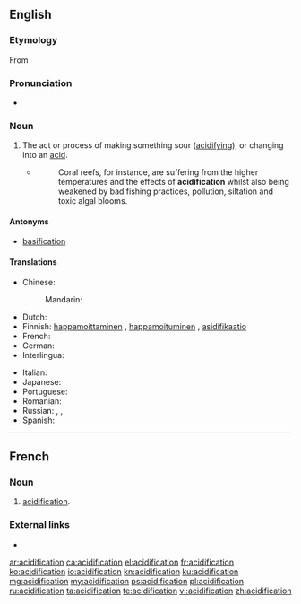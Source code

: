 ==English==

===Etymology===
From {{etyl|fr|en}}

===Pronunciation===
* {{rhymes|eɪʃən|lang=en}}

===Noun===
{{en-noun|~}}

# The act or process of making something sour ([[acidifying]]), or changing into an [[acid]].
#* {{quote-web| date = 2013-10-03
    | author = Roger Harrabin
    | title = Health of oceans 'declining fast'
    | site = bbc.co.uk
    | url = http://www.bbc.co.uk/news/science-environment-24369244
    | accessdate = 2013-10-05 
}}
#*: Coral reefs, for instance, are suffering from the higher temperatures and the effects of '''acidification''' whilst also being weakened by bad fishing practices, pollution, siltation and toxic algal blooms.

====Antonyms====
* [[basification]]

====Translations====
{{trans-top|the act or process of making something sour (acidifying), or changing into an acid}}
* Chinese:
*: Mandarin: {{t+|cmn|酸化|tr=suānhuà|sc=Hani}}
* Dutch: {{t|nl|verzuring|f}}
* Finnish: [[happamoittaminen]] {{gloss|act}}, [[happamoituminen]] {{gloss|process}}, [[asidifikaatio]] {{gloss|chemical}}
* French: {{t+|fr|acidification|f}}
* German: {{t|de|Säurebildung|f}}
* Interlingua: {{t|ia|acidification}}
{{trans-mid}}
* Italian: {{t+|it|acidificazione}}
* Japanese: {{t|ja|酸性化|tr=さんせいか, sanseika|sc=Jpan}}
* Portuguese: {{t|pt|acidificação|f}}
* Romanian: {{t+|ro|acidificare|f}}
* Russian: {{t+|ru|окисле́ние|n}}, {{t|ru|подкисле́ние|n}}, {{t|ru|кислова́ние|n}}
* Spanish: {{t|es|acidificación}}
{{trans-bottom}}

----

==French==

===Noun===
{{fr-noun|f}}

# [[#English|acidification]].

===External links===
* {{R:TLFi}}

[[ar:acidification]]
[[ca:acidification]]
[[el:acidification]]
[[fr:acidification]]
[[ko:acidification]]
[[io:acidification]]
[[kn:acidification]]
[[ku:acidification]]
[[mg:acidification]]
[[my:acidification]]
[[ps:acidification]]
[[pl:acidification]]
[[ru:acidification]]
[[ta:acidification]]
[[te:acidification]]
[[vi:acidification]]
[[zh:acidification]]
